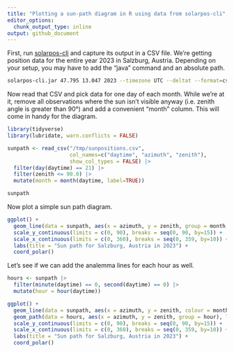 ```yaml
---
title: "Plotting a sun-path diagram in R using data from solarpos-cli"
editor_options: 
  chunk_output_type: inline
output: github_document
---
```


First, run [solarpos-cli](https://github.com/KlausBrunner/solarpos-cli) and capture its output in a CSV file. We're getting position data for the entire year 2023 in Salzburg, Austria. Depending on your setup, you may have to add the "java" command and an absolute path.

```sh
solarpos-cli.jar 47.795 13.047 2023 --timezone UTC --deltat --format=csv position --step=600 > /tmp/sunpositions.csv
```

Now read that CSV and pick data for one day of each month. While we're at it, remove all observations where the sun isn't visible anyway (i.e. zenith angle is greater than 90°) and add a convenient "month" column. This will come in handy for the diagram.

```r
library(tidyverse)
library(lubridate, warn.conflicts = FALSE)

sunpath <- read_csv("/tmp/sunpositions.csv", 
                    col_names=c("daytime", "azimuth", "zenith"), 
                    show_col_types = FALSE) |> 
  filter(day(daytime) == 21) |> 
  filter(zenith <= 90.0) |>
  mutate(month = month(daytime, label=TRUE))

sunpath
```

Now plot a simple sun path diagram.

```r
ggplot() + 
  geom_line(data = sunpath, aes(x = azimuth, y = zenith, group = month, colour = month)) + 
  scale_y_continuous(limits = c(0, 90), breaks = seq(0, 90, by=15)) + 
  scale_x_continuous(limits = c(0, 360), breaks = seq(0, 359, by=10)) +
  labs(title = "Sun path for Salzburg, Austria in 2023") +
  coord_polar()
```

Let's see if we can add the analemma lines for each hour as well.

```r
hours <- sunpath |>
  filter(minute(daytime) == 0, second(daytime) == 0) |>
  mutate(hour = hour(daytime))

ggplot() + 
  geom_line(data = sunpath, aes(x = azimuth, y = zenith, colour = month)) + 
  geom_path(data = hours, aes(x = azimuth, y = zenith, group = hour), linetype = "dashed") +
  scale_y_continuous(limits = c(0, 90), breaks = seq(0, 90, by=15)) + 
  scale_x_continuous(limits = c(0, 360), breaks = seq(0, 359, by=10)) +
  labs(title = "Sun path for Salzburg, Austria in 2023") +
  coord_polar()
```

